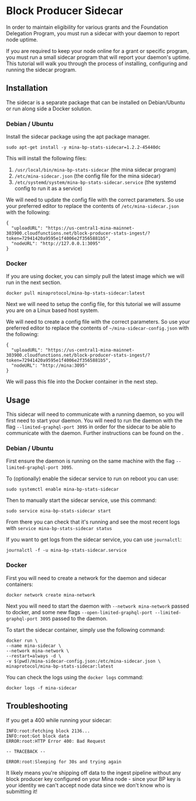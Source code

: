 
# Block Producer Sidecar

In order to maintain eligibility for various grants and the Foundation Delegation Program, you must run a sidecar with your daemon to report node uptime.

If you are required to keep your node online for a grant or specific program, you must run a small sidecar program that will report your daemon's uptime. This tutorial will walk you through the process of installing, configuring and running the sidecar program.

## Installation

The sidecar is a separate package that can be installed on Debian/Ubuntu or run along side a Docker solution.

### Debian / Ubuntu

Install the sidecar package using the apt package manager.

```
sudo apt-get install -y mina-bp-stats-sidecar=1.2.2-45440dc
```

This will install the following files:

1. `/usr/local/bin/mina-bp-stats-sidecar` (the mina sidecar program)
2. `/etc/mina-sidecar.json` (the config file for the mina sidecar)
3. `/etc/systemd/system/mina-bp-stats-sidecar.service` (the systemd config to run it as a service)

We will need to update the config file with the correct parameters. So use your preferred editor to replace the contents of `/etc/mina-sidecar.json` with the following:

```
{
  "uploadURL": "https://us-central1-mina-mainnet-303900.cloudfunctions.net/block-producer-stats-ingest/?token=72941420a9595e1f4006e2f3565881b5",
  "nodeURL": "http://127.0.0.1:3095"
}
```

### Docker

If you are using docker, you can simply pull the latest image which we will run in the next section.

```
docker pull minaprotocol/mina-bp-stats-sidecar:latest
```

Next we will need to setup the config file, for this tutorial we will assume you are on a Linux based host system.

We will need to create a config file with the correct parameters. So use your preferred editor to replace the contents of `~/mina-sidecar-config.json` with the following:

```
{
  "uploadURL": "https://us-central1-mina-mainnet-303900.cloudfunctions.net/block-producer-stats-ingest/?token=72941420a9595e1f4006e2f3565881b5",
  "nodeURL": "http://mina:3095"
}
```

We will pass this file into the Docker container in the next step.

## Usage

This sidecar will need to communicate with a running daemon, so you will first need to start your daemon. You will need to run the daemon with the flag `--limited-graphql-port 3095` in order for the sidecar to be able to communicate with the daemon. Further instructions can be found on the <DocLink copy="connecting page" url="/using-mina/connecting" />.

### Debian / Ubuntu

First ensure the daemon is running on the same machine with the flag `--limited-graphql-port 3095`.

To (optionally) enable the sidecar service to run on reboot you can use:

```
sudo systemctl enable mina-bp-stats-sidecar
```

Then to manually start the sidecar service, use this command:

```
sudo service mina-bp-stats-sidecar start
```

From there you can check that it's running and see the most recent logs with `service mina-bp-stats-sidecar status`

If you want to get logs from the sidecar service, you can use `journalctl`:

```
journalctl -f -u mina-bp-stats-sidecar.service
```

### Docker

First you will need to create a network for the daemon and sidecar containers:

```
docker network create mina-network
```

Next you will need to start the daemon with `--network mina-network` passed to docker, and some new flags `--open-limited-graphql-port --limited-graphql-port 3095` passed to the daemon.

To start the sidecar container, simply use the following command:

```
docker run \
--name mina-sidecar \
--network mina-network \
--restart=always -d \
-v $(pwd)/mina-sidecar-config.json:/etc/mina-sidecar.json \
minaprotocol/mina-bp-stats-sidecar:latest
```

You can check the logs using the `docker logs` command:

```
docker logs -f mina-sidecar
```

## Troubleshooting

If you get a 400 while running your sidecar:

```
INFO:root:Fetching block 2136...
INFO:root:Got block data
ERROR:root:HTTP Error 400: Bad Request

-- TRACEBACK --

ERROR:root:Sleeping for 30s and trying again
```

It likely means you're shipping off data to the ingest pipeline without any block producer key configured on your Mina node - since your BP key is your identity we can't accept node data since we don't know who is submitting it!
